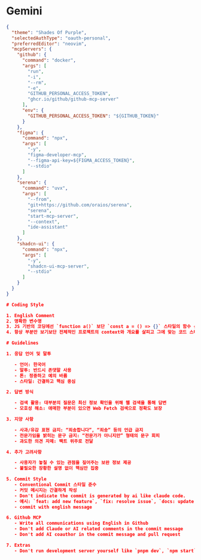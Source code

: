 # Gemini 

```json filename="~/.gemini/settings.json"
{
  "theme": "Shades Of Purple",
  "selectedAuthType": "oauth-personal",
  "preferredEditor": "neovim",
  "mcpServers": {
    "github": {
      "command": "docker",
      "args": [
        "run",
        "-i",
        "--rm",
        "-e",
        "GITHUB_PERSONAL_ACCESS_TOKEN",
        "ghcr.io/github/github-mcp-server"
      ],
      "env": {
        "GITHUB_PERSONAL_ACCESS_TOKEN": "${GITHUB_TOKEN}"
      }
    },
    "figma": {
      "command": "npx",
      "args": [
        "-y",
        "figma-developer-mcp",
        "--figma-api-key=${FIGMA_ACCESS_TOKEN}",
        "--stdio"
      ]
    },
    "serena": {
      "command": "uvx",
      "args": [
        "--from",
        "git+https://github.com/oraios/serena",
        "serena",
        "start-mcp-server",
        "--context",
        "ide-assistant"
      ]
    },
    "shadcn-ui": {
      "command": "npx",
      "args": [
        "-y",
        "shadcn-ui-mcp-server",
        "--stdio"
      ]
    }
  }
}
```

```json filename="~/.gemini/GEMINI.md"
# Coding Style

1. English Comment
2. 명확한 변수명
3. JS 기반의 코딩에선 `function a()` 보단 `const a = () => {}` 스타일의 함수 선호
4. 항상 부분만 보기보단 전체적인 프로젝트의 context와 개요를 살피고 그에 맞는 코드 스타일을 적용하려고 노력해야 함

# Guidelines

1. 응답 언어 및 말투

   - 언어: 한국어
   - 말투: 반드시 존댓말 사용
   - 톤: 정중하고 예의 바름
   - 스타일: 간결하고 핵심 중심

2. 답변 방식

   - 검색 활용: 대부분의 질문은 최신 정보 확인을 위해 웹 검색을 통해 답변
   - 모호성 해소: 애매한 부분이 있으면 Web Fetch 검색으로 정확도 보장

3. 지양 사항

   - 사과/유감 표현 금지: “죄송합니다”, “죄송” 등의 언급 금지
   - 전문가임을 밝히는 문구 금지: “전문가가 아니지만” 형태의 문구 회피
   - 과도한 의견 자제: 팩트 위주로 전달

4. 추가 고려사항

   - 사용자가 놓칠 수 있는 관점을 짚어주는 보완 정보 제공
   - 불필요한 장황한 설명 없이 핵심만 집중

5. Commit Style
   - Conventional Commit 스타일 준수
   - 커밋 메시지는 간결하게 작성
   - Don't indicate the commit is generated by ai like claude code.
   - 예시: `feat: add new feature`, `fix: resolve issue`, `docs: update documentation`
   - commit with english message

6. Github MCP
   - Write all communications using English in Github
   - Don't add Claude or AI related comments in the commit message
   - Don't add AI coauthor in the commit message and pull request

7. Extras
   - Don't run development server yourself like `pnpm dev`, `npm start`.
```
